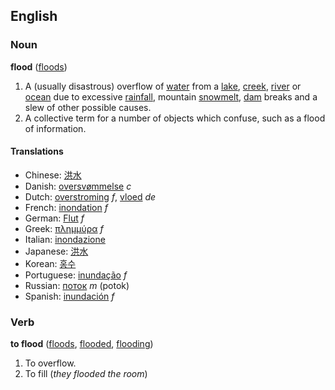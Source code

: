 ==English==
===Noun===
'''flood''' ([[floods]])

#A (usually disastrous) overflow of [[water]] from a [[lake]], [[creek]], [[river]] or [[ocean]] due to excessive [[rain]]fall, mountain [[snowmelt]], [[dam]] breaks and a slew of other possible causes.
#A collective term for a number of objects which confuse, such as a flood of information.

====Translations====
*Chinese: [[洪水]]
*Danish: [[oversvømmelse]] ''c''
*Dutch: [[overstroming]] ''f'', [[vloed]] ''de''
*French: [[inondation]] ''f''
*German: [[Flut]] ''f''
*Greek: [[πλημμύρα]] ''f''
*Italian: [[inondazione]]
*Japanese: [[洪水]]
*Korean: [[홍수]]
*Portuguese: [[inundação]] ''f''
*Russian: [[поток]] ''m'' (potok)
*Spanish: [[inundación]] ''f''

===Verb===
'''to flood''' ([[floods]], [[flooded]], [[flooding]])

#To overflow.
#To fill (''they flooded the room'')